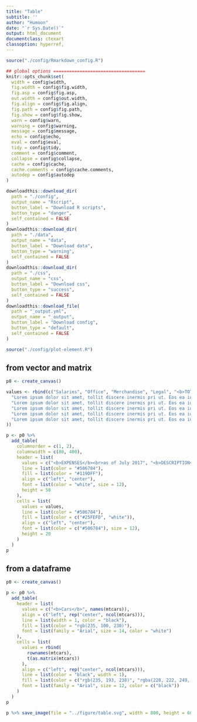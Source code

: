 ```yaml
---
title: "Table"
subtitle: ''
author: "Humoon"
date: "`r Sys.Date()`"
output: html_document
documentclass: ctexart
classoption: hyperref,
---
```


```r
source("./config/Rmarkdown_config.R")

## global options ===================================
knitr::opts_chunk$set(
  width = config$width,
  fig.width = config$fig.width,
  fig.asp = config$fig.asp,
  out.width = config$out.width,
  fig.align = config$fig.align,
  fig.path = config$fig.path,
  fig.show = config$fig.show,
  warn = config$warn,
  warning = config$warning,
  message = config$message,
  echo = config$echo,
  eval = config$eval,
  tidy = config$tidy,
  comment = config$comment,
  collapse = config$collapse,
  cache = config$cache,
  cache.comments = config$cache.comments,
  autodep = config$autodep
)
```

```r
downloadthis::download_dir(
  path = "./config",
  output_name = "Rscript",
  button_label = "Download R scripts",
  button_type = "danger",
  self_contained = FALSE
)
downloadthis::download_dir(
  path = "./data",
  output_name = "data",
  button_label = "Download data",
  button_type = "warning",
  self_contained = FALSE
)
downloadthis::download_dir(
  path = "./css",
  output_name = "css",
  button_label = "Download css",
  button_type = "success",
  self_contained = FALSE
)
downloadthis::download_file(
  path = "_output.yml",
  output_name = "_output",
  button_label = "Download config",
  button_type = "default",
  self_contained = FALSE
)
```

```r
source("./config/plot-element.R")
```


## from vector and matrix

```r
p0 <- create_canvas()

values <- rbind(c("Salaries", "Office", "Merchandise", "Legal", "<b>TOTAL<br>EXPENSES</b>"), c(
  "Lorem ipsum dolor sit amet, tollit discere inermis pri ut. Eos ea iusto timeam, an prima laboramus vim. Id usu aeterno adversarium, summo mollis timeam vel ad",
  "Lorem ipsum dolor sit amet, tollit discere inermis pri ut. Eos ea iusto timeam, an prima laboramus vim. Id usu aeterno adversarium, summo mollis timeam vel ad",
  "Lorem ipsum dolor sit amet, tollit discere inermis pri ut. Eos ea iusto timeam, an prima laboramus vim. Id usu aeterno adversarium, summo mollis timeam vel ad",
  "Lorem ipsum dolor sit amet, tollit discere inermis pri ut. Eos ea iusto timeam, an prima laboramus vim. Id usu aeterno adversarium, summo mollis timeam vel ad",
  "Lorem ipsum dolor sit amet, tollit discere inermis pri ut. Eos ea iusto timeam, an prima laboramus vim. Id usu aeterno adversarium, summo mollis timeam vel ad"
))

p <- p0 %>%
  add_table(
    columnorder = c(1, 2),
    columnwidth = c(80, 400),
    header = list(
      values = c("<b>EXPENSES</b><br>as of July 2017", "<b>DESCRIPTION</b>"),
      line = list(color = "#506784"),
      fill = list(color = "#119DFF"),
      align = c("left", "center"),
      font = list(color = "white", size = 12),
      height = 50
    ),
    cells = list(
      values = values,
      line = list(color = "#506784"),
      fill = list(color = c("#25FEFD", "white")),
      align = c("left", "center"),
      font = list(color = c("#506784"), size = 12),
      height = 20
    )
  )
p
```

## from a dataframe

```r
p0 <- create_canvas()

p <- p0 %>%
  add_table(
    header = list(
      values = c("<b>Cars</b>", names(mtcars)),
      align = c("left", rep("center", ncol(mtcars))),
      line = list(width = 1, color = "black"),
      fill = list(color = "rgb(235, 100, 230)"),
      font = list(family = "Arial", size = 14, color = "white")
    ),
    cells = list(
      values = rbind(
        rownames(mtcars),
        t(as.matrix(mtcars))
      ),
      align = c("left", rep("center", ncol(mtcars))),
      line = list(color = "black", width = 1),
      fill = list(color = c("rgb(235, 193, 238)", "rgba(228, 222, 249, 0.65)")),
      font = list(family = "Arial", size = 12, color = c("black"))
    )
  )
p

p %>% save_image(file = "../figure/table.svg", width = 800, height = 600)
```
